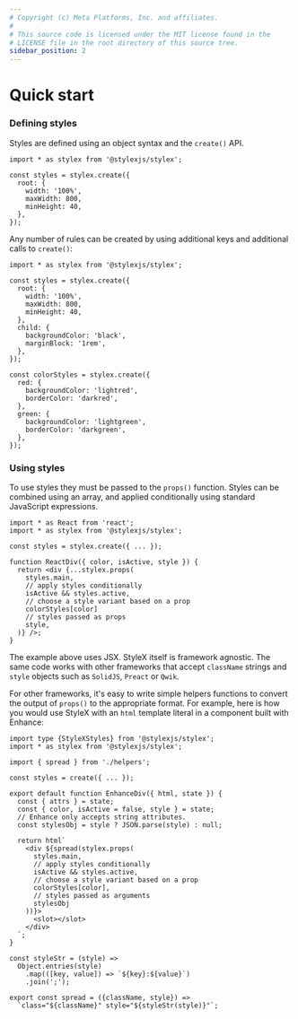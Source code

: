 ```yaml
---
# Copyright (c) Meta Platforms, Inc. and affiliates.
#
# This source code is licensed under the MIT license found in the
# LICENSE file in the root directory of this source tree.
sidebar_position: 2
---
```


# Quick start

### Defining styles

Styles are defined using an object syntax and the `create()` API.

```tsx
import * as stylex from '@stylexjs/stylex';

const styles = stylex.create({
  root: {
    width: '100%',
    maxWidth: 800,
    minHeight: 40,
  },
});
```

Any number of rules can be created by using additional keys and additional
calls to `create()`:

```tsx
import * as stylex from '@stylexjs/stylex';

const styles = stylex.create({
  root: {
    width: '100%',
    maxWidth: 800,
    minHeight: 40,
  },
  child: {
    backgroundColor: 'black',
    marginBlock: '1rem',
  },
});

const colorStyles = stylex.create({
  red: {
    backgroundColor: 'lightred',
    borderColor: 'darkred',
  },
  green: {
    backgroundColor: 'lightgreen',
    borderColor: 'darkgreen',
  },
});
```

### Using styles

To use styles they must be passed to the `props()` function. Styles can be
combined using an array, and applied conditionally using standard JavaScript
expressions.

```tsx
import * as React from 'react';
import * as stylex from '@stylexjs/stylex';

const styles = stylex.create({ ... });

function ReactDiv({ color, isActive, style }) {
  return <div {...stylex.props(
    styles.main,
    // apply styles conditionally
    isActive && styles.active,
    // choose a style variant based on a prop
    colorStyles[color]
    // styles passed as props
    style,
  )} />;
}
```

The example above uses JSX. StyleX itself is framework agnostic. The same code
works with other frameworks that accept `className` strings and `style` objects
such as `SolidJS`, `Preact` or `Qwik`.

For other frameworks, it's easy to write simple helpers functions to convert the
output of `props()` to the appropriate format. For example, here is how you
would use StyleX with an `html` template literal in a component built with
Enhance:


<Tabs>

<TabItem label="Enhance Component" value="enhance">

```tsx
import type {StyleXStyles} from '@stylexjs/stylex';
import * as stylex from '@stylexjs/stylex';

import { spread } from './helpers';

const styles = create({ ... });

export default function EnhanceDiv({ html, state }) {
  const { attrs } = state;
  const { color, isActive = false, style } = state;
  // Enhance only accepts string attributes.
  const stylesObj = style ? JSON.parse(style) : null;

  return html`
    <div ${spread(stylex.props(
      styles.main,
      // apply styles conditionally
      isActive && styles.active,
      // choose a style variant based on a prop
      colorStyles[color],
      // styles passed as arguments
      stylesObj
    ))}>
      <slot></slot>
    </div>
  `;
}
```

</TabItem>
<TabItem label="Spread helper" value="spread">

```tsx title="helpers.js"
const styleStr = (style) =>
  Object.entries(style)
    .map(([key, value]) => `${key}:${value}`)
    .join(';');

export const spread = ({className, style}) =>
  `class="${className}" style="${styleStr(style)}"`;
```

</TabItem>

</Tabs>

